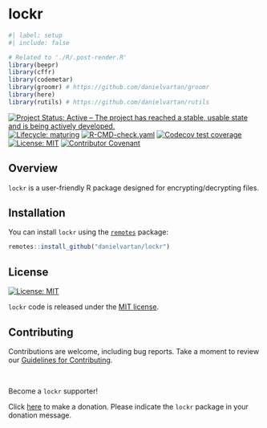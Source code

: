 # lockr

<!-- quarto render -->

```r
#| label: setup
#| include: false

# Related to './R/.post-render.R'
library(beepr)
library(cffr)
library(codemetar)
library(groomr) # https://github.com/danielvartan/groomr
library(here)
library(rutils) # https://github.com/danielvartan/rutils
```

<!-- badges: start -->
[![Project Status: Active – The project has reached a stable, usable state and is being actively developed.](https://www.repostatus.org/badges/latest/active.svg)](https://www.repostatus.org/#active)
[![Lifecycle: maturing](https://img.shields.io/badge/lifecycle-maturing-blue.svg)](https://lifecycle.r-lib.org/articles/stages.html#maturing)
[![R-CMD-check.yaml](https://github.com/danielvartan/lockr/actions/workflows/check-standard.yaml/badge.svg)](https://github.com/danielvartan/lockr/actions/workflows/check-standard.yaml)
[![Codecov test coverage](https://codecov.io/gh/danielvartan/lockr/branch/main/graph/badge.svg)](https://app.codecov.io/gh/danielvartan/lockr?branch=main)
[![License: MIT](https://img.shields.io/badge/license-MIT-green)](https://choosealicense.com/licenses/mit/)
[![Contributor Covenant](https://img.shields.io/badge/Contributor%20Covenant-2.1-4baaaa.svg)](https://www.contributor-covenant.org/version/2/1/code_of_conduct/)
<!-- badges: end -->

## Overview

`lockr` is a user-friendly R package designed for encrypting/decrypting files.

## Installation

You can install `lockr` using the [`remotes`](https://github.com/r-lib/remotes) package:

``` r
remotes::install_github("danielvartan/lockr")
```

## License

[![License:
MIT](https://img.shields.io/badge/license-MIT-green)](https://opensource.org/license/mit)

`lockr` code is released under the [MIT license](https://opensource.org/license/mit).

## Contributing

Contributions are welcome, including bug reports. Take a moment to review our [Guidelines for Contributing](https://danielvartan.github.io/lockr/CONTRIBUTING.html).

`<br>`{=html}

Become a `lockr` supporter!

Click [here](https://github.com/sponsors/danielvartan) to make a donation. Please indicate the `lockr` package in your donation message.
